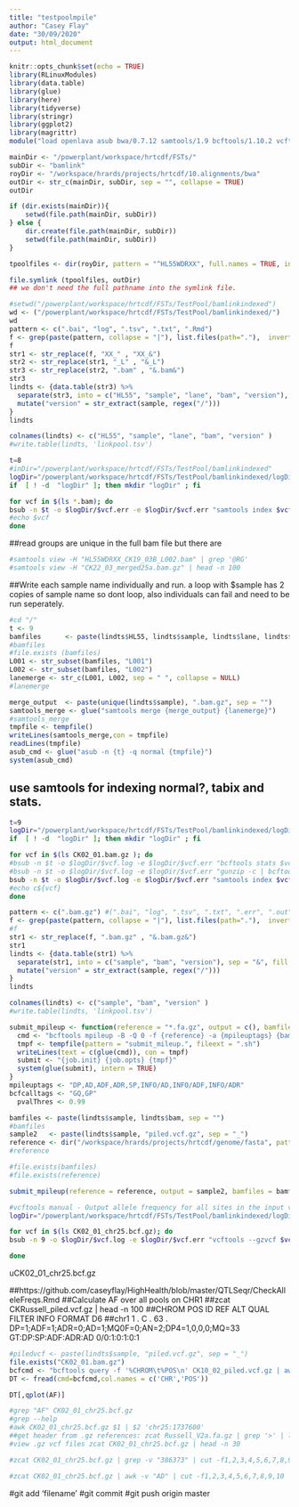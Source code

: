 ```yaml
---
title: "testpoolmpile"
author: "Casey Flay"
date: "30/09/2020"
output: html_document
---
```


```r
knitr::opts_chunk$set(echo = TRUE)
library(RLinuxModules)
library(data.table)
library(glue)
library(here)
library(tidyverse)
library(stringr)
library(ggplot2)
library(magrittr)
module("load openlava asub bwa/0.7.12 samtools/1.9 bcftools/1.10.2 vcftools")
```

```r
mainDir <- "/powerplant/workspace/hrtcdf/FSTs/"
subDir <- "bamlink"
royDir <- "/workspace/hrards/projects/hrtcdf/10.alignments/bwa"
outDir <- str_c(mainDir, subDir, sep = "", collapse = TRUE)
outDir

if (dir.exists(mainDir)){
    setwd(file.path(mainDir, subDir))
} else {
    dir.create(file.path(mainDir, subDir))
    setwd(file.path(mainDir, subDir))
}

tpoolfiles <- dir(royDir, pattern = "^HL55WDRXX", full.names = TRUE, include.dirs = TRUE)

file.symlink (tpoolfiles, outDir)
## we don't need the full pathname into the symlink file.
```

```r
#setwd("/powerplant/workspace/hrtcdf/FSTs/TestPool/bamlinkindexed")
wd <- ("/powerplant/workspace/hrtcdf/FSTs/TestPool/bamlinkindexed/")
wd
pattern <- c(".bai", "log", ".tsv", ".txt", ".Rmd")
f <- grep(paste(pattern, collapse = "|"), list.files(path="."),  invert=TRUE, value=TRUE)
f
str1 <- str_replace(f, "XX_" , "XX_&")
str2 <- str_replace(str1, "_L" , "&_L")
str3 <- str_replace(str2, ".bam" , "&.bam&")
str3 
lindts <- {data.table(str3) %>%
  separate(str3, into = c("HL55", "sample", "lane", "bam", "version"), sep = "&", fill = "left") %>%
  mutate("version" = str_extract(sample, regex("/")))
}
lindts

colnames(lindts) <- c("HL55", "sample", "lane", "bam", "version" )
#write.table(lindts, 'linkpool.tsv')
```

```bash
t=8
#inDir="/powerplant/workspace/hrtcdf/FSTs/TestPool/bamlinkindexed"
logDir="/powerplant/workspace/hrtcdf/FSTs/TestPool/bamlinkindexed/logDir"
if  [ ! -d  "logDir" ]; then mkdir "logDir" ; fi

for vcf in $(ls *.bam); do
bsub -n $t -o $logDir/$vcf.err -e $logDir/$vcf.err "samtools index $vcf > $vcf.bai"
#echo $vcf
done
```

##read groups are unique in the full bam file but there are 
```bash
#samtools view -H "HL55WDRXX_CK19_03B_L002.bam" | grep '@RG'
#samtools view -H "CK22_03_merged25a.bam.gz" | head -n 100
```

##Write each sample name individually and run. a loop with $sample has 2 copies of sample name so dont loop, also individuals can fail and need to be run seperately.

```r
#cd "/"
t <- 9
bamfiles      <- paste(lindts$HL55, lindts$sample, lindts$lane, lindts$bam, sep = "")
#bamfiles
#file.exists (bamfiles)
L001 <- str_subset(bamfiles, "L001")
L002 <- str_subset(bamfiles, "L002")
lanemerge <- str_c(L001, L002, sep = " ", collapse = NULL)
#lanemerge

merge_output  <- paste(unique(lindts$sample), ".bam.gz", sep = "")
samtools_merge <- glue("samtools merge {merge_output} {lanemerge}")
#samtools_merge
tmpfile <- tempfile()
writeLines(samtools_merge,con = tmpfile)
readLines(tmpfile)
asub_cmd <- glue("asub -n {t} -q normal {tmpfile}")
system(asub_cmd)
```

## use samtools for indexing normal?, tabix and stats.
```bash
t=9
logDir="/powerplant/workspace/hrtcdf/FSTs/TestPool/bamlinkindexed/logDir"
if  [ ! -d  "logDir" ]; then mkdir "logDir" ; fi

for vcf in $(ls CK02_01.bam.gz ); do
#bsub -n $t -o $logDir/$vcf.log -e $logDir/$vcf.err "bcftools stats $vcf > ${vcf}.stats "
#bsub -n $t -o $logDir/$vcf.log -e $logDir/$vcf.err "gunzip -c | bcftools index -t $vcf"
bsub -n $t -o $logDir/$vcf.log -e $logDir/$vcf.err "samtools index $vcf"
#echo c${vcf}
done
```
```r
pattern <- c(".bam.gz") #(".bai", "log", ".tsv", ".txt", ".err", ".out", ".sh", ".Rmd")
f <- grep(paste(pattern, collapse = "|"), list.files(path="."),  invert=FALSE, value=TRUE)
#f
str1 <- str_replace(f, ".bam.gz" , "&.bam.gz&")
str1
lindts <- {data.table(str1) %>%
  separate(str1, into = c("sample", "bam", "version"), sep = "&", fill = "left") %>%
  mutate("version" = str_extract(sample, regex("/")))
}
lindts

colnames(lindts) <- c("sample", "bam", "version" )
#write.table(lindts, 'linkpool.tsv')
```

```r
submit_mpileup <- function(reference = "*.fa.gz", output = c(), bamfiles = c(), job.init = "asub", job.opts = "-q normal") {
  cmd <- "bcftools mpileup -B -Q 0 -f {reference} -a {mpileuptags} {bamfiles} -Ou | bcftools call -f {bcfcalltags} -p {pvalThres} -m -A -Oz -o {output}"
  tmpf <- tempfile(pattern = "submit_mileup.", fileext = ".sh")
  writeLines(text = c(glue(cmd)), con = tmpf)
  submit <- "{job.init} {job.opts} {tmpf}"
  system(glue(submit), intern = TRUE)
}
mpileuptags <- "DP,AD,ADF,ADR,SP,INFO/AD,INFO/ADF,INFO/ADR"
bcfcalltags <- "GQ,GP"
  pvalThres <- 0.99

bamfiles <- paste(lindts$sample, lindts$bam, sep = "")
#bamfiles
sample2   <- paste(lindts$sample, "piled.vcf.gz", sep = "_")
reference <- dir("/workspace/hrards/projects/hrtcdf/genome/fasta", pattern = ".*\\.gz$", full.names = TRUE)
#reference

#file.exists(bamfiles)
#file.exists(reference)

submit_mpileup(reference = reference, output = sample2, bamfiles = bamfiles)
```

```bash
#vcftools manual - Output allele frequency for all sites in the input vcf file from chromosome 1
logDir="/powerplant/workspace/hrtcdf/FSTs/TestPool/bamlinkindexed/logDir"

for vcf in $(ls CK02_01_chr25.bcf.gz); do
bsub -n 9 -o $logDir/$vcf.log -e $logDir/$vcf.err "vcftools --gzvcf $vcf --freq --out ${vcf}"

done
```
uCK02_01_chr25.bcf.gz

##https://github.com/caseyflay/HighHealth/blob/master/QTLSeqr/CheckAlleleFreqs.Rmd
##Calculate AF over all pools on CHR1 
##zcat CKRussell_piled.vcf.gz | head -n 100
##CHROM  POS     ID      REF     ALT     QUAL    FILTER  INFO    FORMAT  D6
##chr1    1       .       C       .       63      .       DP=1;ADF=1;ADR=0;AD=1;MQ0F=0;AN=2;DP4=1,0,0,0;MQ=33     GT:DP:SP:ADF:ADR:AD     0/0:1:0:1:0:1

```r
#piledvcf <- paste(lindts$sample, "piled.vcf.gz", sep = "_")
file.exists("CK02_01.bam.gz")
bcfcmd <- "bcftools query -f '%CHROM\t%POS\n' CK10_02_piled.vcf.gz | awk '{print $1,$2}'"
DT <- fread(cmd=bcfcmd,col.names = c('CHR','POS'))
```


```r
DT[,qplot(AF)]
```

```bash
#grep "AF" CK02_01_chr25.bcf.gz
#grep --help
#awk CK02_01_chr25.bcf.gz $1 | $2 'chr25:1737600'
##get header from .gz references: zcat Russell_V2a.fa.gz | grep '>' | less
#view .gz vcf files zcat CK02_01_chr25.bcf.gz | head -n 30

#zcat CK02_01_chr25.bcf.gz | grep -v "386373" | cut -f1,2,3,4,5,6,7,8,9,10 | head -n 30

#zcat CK02_01_chr25.bcf.gz | awk -v "AD" | cut -f1,2,3,4,5,6,7,8,9,10 | head -n 30
```


#git add 'filename' 
#git commit 
#git push origin master

